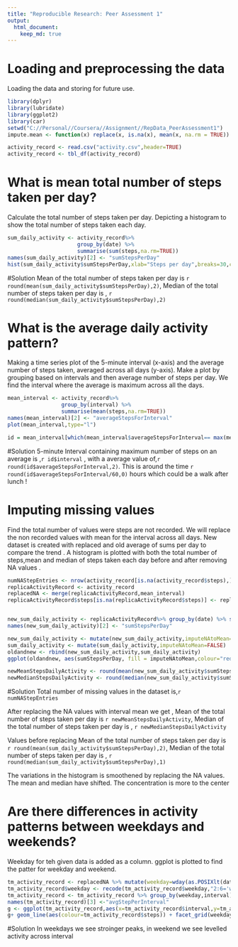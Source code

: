 ```yaml
---
title: "Reproducible Research: Peer Assessment 1"
output: 
  html_document:
    keep_md: true
---
```



# Loading and preprocessing the data
Loading the data and storing for future use.

```r
library(dplyr)
library(lubridate)
library(ggplot2)
library(car)
setwd("C://Personal//Coursera//Assignment//RepData_PeerAssessment1")
impute.mean <- function(x) replace(x, is.na(x), mean(x, na.rm = TRUE))

```
```r
activity_record <- read.csv("activity.csv",header=TRUE)
activity_record <- tbl_df(activity_record) 
```

# What is mean total number of steps taken per day?

Calculate the total number of steps taken per day. Depicting a histogram to show the total number of steps taken each day. 

```r
sum_daily_activity <- activity_record%>%
                      group_by(date) %>%
                      summarise(sum(steps,na.rm=TRUE))
names(sum_daily_activity)[2] <- "sumStepsPerDay"
hist(sum_daily_activity$sumStepsPerDay,xlab="Steps per day",breaks=30,col="lightblue",border="darkblue",main="")

```

#Solution 
Mean of the total number of steps taken per day is `r round(mean(sum_daily_activity$sumStepsPerDay),2)`, Median of the total number of steps taken per day is , `r round(median(sum_daily_activity$sumStepsPerDay),2)`

# What is the average daily activity pattern?

Making a time series plot of the 5-minute interval (x-axis) and the average number of steps taken, averaged across all days (y-axis). 
Make a plot by grouping based on intervals and then average number of steps per day. 
We find the interval where the average is maximum across all the days. 


```r
mean_interval <- activity_record%>%
                 group_by(interval) %>%
                 summarise(mean(steps,na.rm=TRUE))
names(mean_interval)[2] <- "averageStepsForInterval"
plot(mean_interval,type="l")

id = mean_interval[which(mean_interval$averageStepsForInterval== max(mean_interval$averageStepsForInterval)),]

```
#Solution 
5-minute Interval containing maximum number of steps on an average is ,`r id$interval` , with a average value of,`r round(id$averageStepsForInterval,2)`. This is around the time `r round(id$averageStepsForInterval/60,0) ` hours which could be a walk after lunch ! 


# Imputing missing values

Find the total number of values were steps are not recorded. We will replace the non recorded values with mean for the interval across all days. 
New dataset is created with replaced and old average of sums per day to compare the trend . 
A histogram is plotted with both the total number of steps,mean and median of steps taken each day before and after removing NA values . 


```r
numNAStepEntries <- nrow(activity_record[is.na(activity_record$steps),])
replicaActivityRecord <- activity_record
replacedNA <- merge(replicaActivityRecord,mean_interval)
replicaActivityRecord$steps[is.na(replicaActivityRecord$steps)] <- replacedNA$averageStepsForInterval[is.na(replacedNA$steps)]


new_sum_daily_activity <- replicaActivityRecord%>% group_by(date) %>% summarise(sum(steps,na.rm=TRUE))
names(new_sum_daily_activity)[2] <- "sumStepsPerDay"

new_sum_daily_activity <- mutate(new_sum_daily_activity,imputeNAtoMean=TRUE)
sum_daily_activity <- mutate(sum_daily_activity,imputeNAtoMean=FALSE)
oldandnew <- rbind(new_sum_daily_activity,sum_daily_activity)
ggplot(oldandnew, aes(sumStepsPerDay, fill = imputeNAtoMean,colour="red",alpha=.8)) + geom_histogram(alpha = 0.5, aes(y = ..density..,colour="lightblue"))

newMeanStepsDailyActivity <- round(mean(new_sum_daily_activity$sumStepsPerDay,na.rm=TRUE),1)
newMedianStepsDailyActivity <- round(median(new_sum_daily_activity$sumStepsPerDay),1)

```
#Solution
Total number of missing values in the dataset is,`r numNAStepEntries`

After replacing the NA values with interval mean we get , Mean of the total number of steps taken per day is `r newMeanStepsDailyActivity`, Median of the total number of steps taken per day is , `r newMedianStepsDailyActivity`

Values before replacing Mean of the total number of steps taken per day is `r round(mean(sum_daily_activity$sumStepsPerDay),2)`, Median of the total number of steps taken per day is , `r round(median(sum_daily_activity$sumStepsPerDay),1)`

The variations in the histogram is smoothened by replacing the NA values. The mean and median have shifted. The concentration is more to the center

# Are there differences in activity patterns between weekdays and weekends?

Weekday for teh given data is added as a column.
ggplot is plotted to find the patter for weekday and weekend. 
```r
tm_activity_record <- replacedNA %>% mutate(weekday=wday(as.POSIXlt(date),label=FALSE,abbr = TRUE))%>% arrange(date)
tm_activity_record$weekday <- recode(tm_activity_record$weekday,"2:6='weekday';c(1,7)='weekend'")
tm_activity_record <- tm_activity_record %>% group_by(weekday,interval) %>% summarise(mean(steps,na.rm=TRUE))
names(tm_activity_record)[3] <-"avgStepPerInterval"
g <- ggplot(tm_activity_record,aes(x=tm_activity_record$interval,y=tm_activity_record$avgStepPerInterval))
g+ geom_line(aes(colour=tm_activity_record$steps)) + facet_grid(weekday~.) + labs(x=expression("Intervals"), y= expression("Average Steps")) + theme_grey() + labs(title ="Steps per Interval trend across weekday and weekend")

```

#Solution
In weekdays we see stroinger peaks, in weekend we see levelled activity across interval